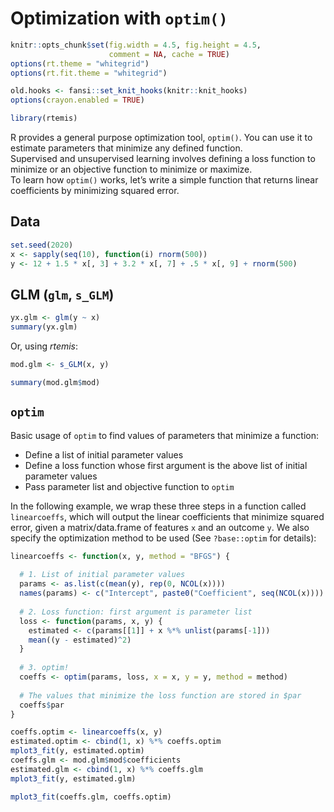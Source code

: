 # Optimization with `optim()` {#optim}

```r
knitr::opts_chunk$set(fig.width = 4.5, fig.height = 4.5,
                      comment = NA, cache = TRUE) 
options(rt.theme = "whitegrid")
options(rt.fit.theme = "whitegrid")
```

```r
old.hooks <- fansi::set_knit_hooks(knitr::knit_hooks)
options(crayon.enabled = TRUE)
```

```r
library(rtemis)
```

R provides a general purpose optimization tool, `optim()`. You can use it to estimate parameters that minimize any defined function.  
Supervised and unsupervised learning involves defining a loss function to minimize or an objective function to minimize or maximize.  
To learn how `optim()` works, let's write a simple function that returns linear coefficients by minimizing squared error.

## Data
```r
set.seed(2020)
x <- sapply(seq(10), function(i) rnorm(500))
y <- 12 + 1.5 * x[, 3] + 3.2 * x[, 7] + .5 * x[, 9] + rnorm(500)
```

## GLM (`glm`, `s_GLM`)
```r
yx.glm <- glm(y ~ x)
summary(yx.glm)
```
Or, using _rtemis_:
```r
mod.glm <- s_GLM(x, y)
```
```r
summary(mod.glm$mod)
```

## `optim`
Basic usage of `optim` to find values of parameters that minimize a function:  

* Define a list of initial parameter values
* Define a loss function whose first argument is the above list of initial parameter values
* Pass parameter list and objective function to `optim`

In the following example, we wrap these three steps in a function called `linearcoeffs`, which will output the linear coefficients that minimize squared error, given a matrix/data.frame of features `x` and an outcome `y`. We also specify the optimization method to be used (See `?base::optim` for details):
```r
linearcoeffs <- function(x, y, method = "BFGS") {
  
  # 1. List of initial parameter values
  params <- as.list(c(mean(y), rep(0, NCOL(x))))
  names(params) <- c("Intercept", paste0("Coefficient", seq(NCOL(x))))
  
  # 2. Loss function: first argument is parameter list
  loss <- function(params, x, y) {
    estimated <- c(params[[1]] + x %*% unlist(params[-1]))
    mean((y - estimated)^2)
  }
  
  # 3. optim!
  coeffs <- optim(params, loss, x = x, y = y, method = method)
  
  # The values that minimize the loss function are stored in $par
  coeffs$par
}
```

```r
coeffs.optim <- linearcoeffs(x, y)
estimated.optim <- cbind(1, x) %*% coeffs.optim
mplot3_fit(y, estimated.optim)
coeffs.glm <- mod.glm$mod$coefficients
estimated.glm <- cbind(1, x) %*% coeffs.glm
mplot3_fit(y, estimated.glm)
```

```r
mplot3_fit(coeffs.glm, coeffs.optim)
```
